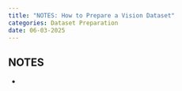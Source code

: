 ```yaml
---
title: "NOTES: How to Prepare a Vision Dataset"
categories: Dataset Preparation
date: 06-03-2025
---
```


## NOTES

-
